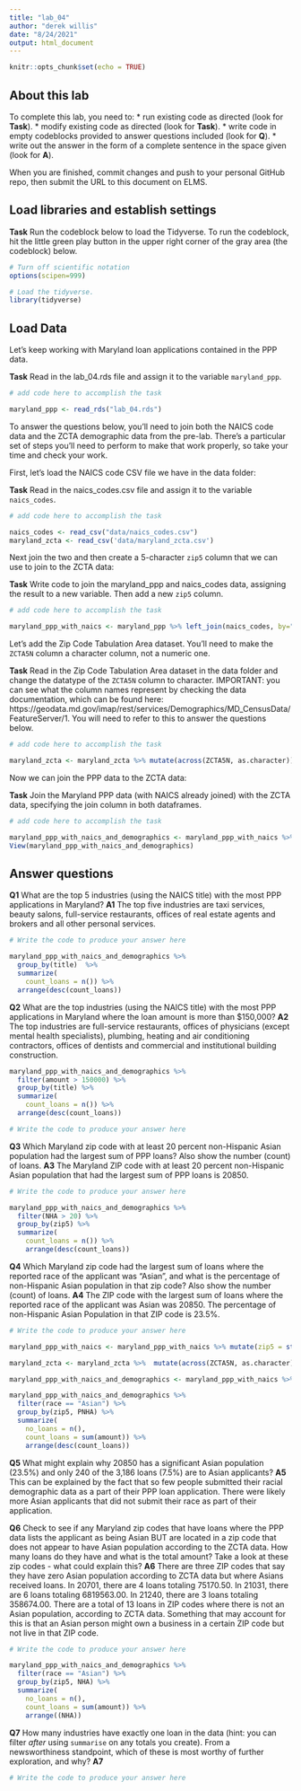 ```yaml
---
title: "lab_04"
author: "derek willis"
date: "8/24/2021"
output: html_document
---
```


```r
knitr::opts_chunk$set(echo = TRUE)
```

## About this lab

To complete this lab, you need to:
* run existing code as directed (look for **Task**).
* modify existing code as directed (look for **Task**).
* write code in empty codeblocks provided to answer questions included (look for **Q**).
* write out the answer in the form of a complete sentence in the space given (look for **A**).

When you are finished, commit changes and push to your personal GitHub repo, then submit the URL to this document on ELMS.

## Load libraries and establish settings

**Task** Run the codeblock below to load the Tidyverse. To run the codeblock, hit the little green play button in the upper right corner of the gray area (the codeblock) below.

```r
# Turn off scientific notation
options(scipen=999)

# Load the tidyverse.
library(tidyverse)
```

## Load Data

Let's keep working with Maryland loan applications contained in the PPP data.

**Task** Read in the lab_04.rds file and assign it to the variable `maryland_ppp`.

```r
# add code here to accomplish the task

maryland_ppp <- read_rds("lab_04.rds")


```

To answer the questions below, you'll need to join both the NAICS code data and the ZCTA demographic data from the pre-lab. There's a particular set of steps you'll need to perform to make that work properly, so take your time and check your work.

First, let's load the NAICS code CSV file we have in the data folder:

**Task** Read in the naics_codes.csv file and assign it to the variable `naics_codes`.

```r
# add code here to accomplish the task

naics_codes <- read_csv("data/naics_codes.csv")
maryland_zcta <- read_csv('data/maryland_zcta.csv')

```

Next join the two and then create a 5-character `zip5` column that we can use to join to the ZCTA data:

**Task** Write code to join the maryland_ppp and naics_codes data, assigning the result to a new variable. Then add a new `zip5` column.

```r
# add code here to accomplish the task

maryland_ppp_with_naics <- maryland_ppp %>% left_join(naics_codes, by="naics_code") %>%  mutate(zip5 = str_sub(zip, 1, 5))


```

Let's add the Zip Code Tabulation Area dataset. You'll need to make the `ZCTA5N` column a character column, not a numeric one.

**Task** Read in the Zip Code Tabulation Area dataset in the data folder and change the datatype of the `ZCTA5N` column to character. IMPORTANT: you can see what the column names represent by checking the data documentation, which can be found here: https://geodata.md.gov/imap/rest/services/Demographics/MD_CensusData/FeatureServer/1. You will need to refer to this to answer the questions below.

```r
# add code here to accomplish the task

maryland_zcta <- maryland_zcta %>% mutate(across(ZCTA5N, as.character))

```

Now we can join the PPP data to the ZCTA data:

**Task** Join the Maryland PPP data (with NAICS already joined) with the ZCTA data, specifying the join column in both dataframes.

```r
# add code here to accomplish the task

maryland_ppp_with_naics_and_demographics <- maryland_ppp_with_naics %>% left_join(maryland_zcta, by=c("zip"="ZCTA5N"))
View(maryland_ppp_with_naics_and_demographics)

```

## Answer questions

**Q1** What are the top 5 industries (using the NAICS title) with the most PPP applications in Maryland?
**A1** The top five industries are taxi services, beauty salons, full-service restaurants, offices of real estate agents and brokers and all other personal services. 

```r
# Write the code to produce your answer here

maryland_ppp_with_naics_and_demographics %>%
  group_by(title)  %>%
  summarize(
    count_loans = n()) %>%
  arrange(desc(count_loans)) 

```

**Q2** What are the top industries (using the NAICS title) with the most PPP applications in Maryland where the loan amount is more than $150,000?
**A2** The top industries are full-service restaurants, offices of physicians (except mental health specialists), plumbing, heating and air conditioning contractors, offices of dentists and commercial and institutional building construction.

```r

maryland_ppp_with_naics_and_demographics %>%
  filter(amount > 150000) %>%
  group_by(title) %>%
  summarize(
    count_loans = n()) %>%
  arrange(desc(count_loans)) 

# Write the code to produce your answer here

```

**Q3** Which Maryland zip code with at least 20 percent non-Hispanic Asian population had the largest sum of PPP loans? Also show the number (count) of loans.
**A3** The Maryland ZIP code with at least 20 percent non-Hispanic Asian population that had the largest sum of PPP loans is 20850. 

```r
# Write the code to produce your answer here

maryland_ppp_with_naics_and_demographics %>%
  filter(NHA > 20) %>%
  group_by(zip5) %>%
  summarize(
    count_loans = n()) %>%
    arrange(desc(count_loans)) 

```

**Q4** Which Maryland zip code had the largest sum of loans where the reported race of the applicant was "Asian", and what is the percentage of non-Hispanic Asian population in that zip code? Also show the number (count) of loans.
**A4** The ZIP code with the largest sum of loans where the reported race of the applicant was Asian was 20850. The percentage of non-Hispanic Asian Population in that ZIP code is 23.5%.

```r
# Write the code to produce your answer here

maryland_ppp_with_naics <- maryland_ppp_with_naics %>% mutate(zip5 = str_sub(zip, 1, 5))

maryland_zcta <- maryland_zcta %>%  mutate(across(ZCTA5N, as.character))

maryland_ppp_with_naics_and_demographics <- maryland_ppp_with_naics %>% left_join(maryland_zcta, by=c("zip5"="ZCTA5N"))

maryland_ppp_with_naics_and_demographics %>% 
  filter(race == "Asian") %>%
  group_by(zip5, PNHA) %>%
  summarize(
    no_loans = n(),
    count_loans = sum(amount)) %>%
    arrange(desc(count_loans))

```

**Q5** What might explain why 20850 has a significant Asian population (23.5%) and only 240 of the 3,186 loans (7.5%) are to Asian applicants?
**A5** This can be explained by the fact that so few people submitted their racial demographic data as a part of their PPP loan application. There were likely more Asian applicants that did not submit their race as part of their application. 


**Q6** Check to see if any Maryland zip codes that have loans where the PPP data lists the applicant as being Asian BUT are located in a zip code that does not appear to have Asian population according to the ZCTA data. How many loans do they have and what is the total amount? Take a look at these zip codes - what could explain this?
**A6** There are three ZIP codes that say they have zero Asian population according to ZCTA data but where Asians received loans. In 20701, there are 4 loans totaling 75170.50. In 21031, there are 6 loans totaling 6819563.00. In 21240, there are 3 loans totaling 358674.00. There are a total of 13 loans in ZIP codes where there is not an Asian population, according to ZCTA data. Something that may account for this is that an Asian person might own a business in a certain ZIP code but not live in that ZIP code.

```r
# Write the code to produce your answer here

maryland_ppp_with_naics_and_demographics %>% 
  filter(race == "Asian") %>%
  group_by(zip5, NHA) %>%
  summarize(
    no_loans = n(),
    count_loans = sum(amount)) %>%
    arrange((NHA))

```

**Q7** How many industries have exactly one loan in the data (hint: you can filter _after_ using `summarise` on any totals you create). From a newsworthiness standpoint, which of these is most worthy of further exploration, and why?
**A7** 

```r
# Write the code to produce your answer here

```
